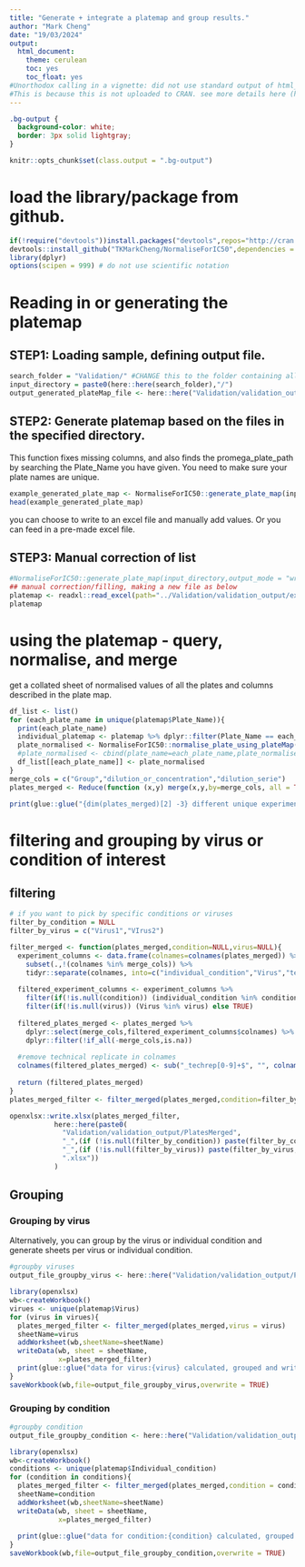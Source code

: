 ```yaml
---
title: "Generate + integrate a platemap and group results."
author: "Mark Cheng"
date: "19/03/2024"
output:
  html_document: 
    theme: cerulean
    toc: yes
    toc_float: yes
#Unorthodox calling in a vignette: did not use standard output of html_vignette (which is simpler but more space efficient), but rather traditional .rmd html_document format.
#This is because this is not uploaded to CRAN. see more details here (https://bookdown.org/yihui/rmarkdown/r-package-vignette.html).
---
```


```css
.bg-output {
  background-color: white;
  border: 3px solid lightgray;
}
```

```r
knitr::opts_chunk$set(class.output = ".bg-output")
```


# load the library/package from github.
```r
if(!require("devtools"))install.packages("devtools",repos="http://cran.us.r-project.org")
devtools::install_github("TKMarkCheng/NormaliseForIC50",dependencies = TRUE,force = TRUE)
library(dplyr)
options(scipen = 999) # do not use scientific notation
```

# Reading in or generating the platemap
## STEP1: Loading sample, defining output file.
```r
search_folder = "Validation/" #CHANGE this to the folder containing all your input .xlsx data files
input_directory = paste0(here::here(search_folder),"/")
output_generated_plateMap_file <- here::here("Validation/validation_output/example_generated_platemap.xlsx") # CHANGE directory and name for yourself
```

## STEP2: Generate platemap based on the files in the specified directory. 
This function fixes missing columns, and also finds the promega_plate_path by searching the Plate_Name you have given. You need to make sure your plate names are unique.
```r
example_generated_plate_map <- NormaliseForIC50::generate_plate_map(input_directory,output_mode = "return")
head(example_generated_plate_map)
```
you can choose to write to an excel file and manually add values. Or you can feed in a pre-made excel file.

## STEP3: Manual correction of list
```r
#NormaliseForIC50::generate_plate_map(input_directory,output_mode = "write",output_plateMap_file = output_generated_plateMap_file)
## manual correction/filling, making a new file as below
platemap <- readxl::read_excel(path="../Validation/validation_output/example_generated_platemap_manual_changes.xlsx")
platemap
```
# using the platemap - query, normalise, and merge
get a collated sheet of normalised values of all the plates and columns described in the plate map.

```r
df_list <- list()
for (each_plate_name in unique(platemap$Plate_Name)){
  print(each_plate_name)
  individual_platemap <- platemap %>% dplyr::filter(Plate_Name == each_plate_name)
  plate_normalised <- NormaliseForIC50::normalise_plate_using_plateMap(individual_platemap)
  #plate_normalised <- cbind(plate_name=each_plate_name,plate_normalised)
  df_list[[each_plate_name]] <- plate_normalised
}
merge_cols = c("Group","dilution_or_concentration","dilution_serie")
plates_merged <- Reduce(function (x,y) merge(x,y,by=merge_cols, all = TRUE),df_list) %>% dplyr::arrange(across(all_of(merge_cols)))

print(glue::glue("{dim(plates_merged)[2] -3} different unique experiment conditions.")) 
```

# filtering and grouping by virus or condition of interest

## filtering
```r
# if you want to pick by specific conditions or viruses
filter_by_condition = NULL
filter_by_virus = c("Virus1","VIrus2")

filter_merged <- function(plates_merged,condition=NULL,virus=NULL){
  experiment_columns <- data.frame(colnames=colnames(plates_merged)) %>% 
    subset(.,!(colnames %in% merge_cols)) %>%
    tidyr::separate(colnames, into=c("individual_condition","Virus","technical_replicate"),"_",remove=FALSE)
  
  filtered_experiment_columns <- experiment_columns %>%
    filter(if(!is.null(condition)) (individual_condition %in% condition) else TRUE) %>%
    filter(if(!is.null(virus)) (Virus %in% virus) else TRUE)
  
  filtered_plates_merged <- plates_merged %>% 
    dplyr::select(merge_cols,filtered_experiment_columns$colnames) %>%
    dplyr::filter(!if_all(-merge_cols,is.na))
  
  #remove technical replicate in colnames
  colnames(filtered_plates_merged) <- sub("_techrep[0-9]+$", "", colnames(filtered_plates_merged)) 
  
  return (filtered_plates_merged)
}
plates_merged_filter <- filter_merged(plates_merged,condition=filter_by_condition,virus = filter_by_virus)

openxlsx::write.xlsx(plates_merged_filter,
           here::here(paste0(
             "Validation/validation_output/PlatesMerged",
             "_",(if (!is.null(filter_by_condition)) paste(filter_by_condition,collapse='-') else 'AllCondition'),
             "_",(if (!is.null(filter_by_virus)) paste(filter_by_virus,collapse='-') else 'AllVirus'),
             ".xlsx"))
           )
```
## Grouping
### Grouping by virus
Alternatively, you can group by the virus or individual condition and generate sheets per virus or individual condition.
```r
#groupby viruses
output_file_groupby_virus <- here::here("Validation/validation_output/PlatesMerged_Grouped_by_virus.xlsx")

library(openxlsx)
wb<-createWorkbook()
virues <- unique(platemap$Virus)
for (virus in virues){
  plates_merged_filter <- filter_merged(plates_merged,virus = virus)
  sheetName=virus
  addWorksheet(wb,sheetName=sheetName)
  writeData(wb, sheet = sheetName,
            x=plates_merged_filter)
  print(glue::glue("data for virus:{virus} calculated, grouped and written."))
}
saveWorkbook(wb,file=output_file_groupby_virus,overwrite = TRUE)
```

### Grouping by condition
```r
#groupby condition
output_file_groupby_condition <- here::here("Validation/validation_output/PlatesMerged_Grouped_by_condition.xlsx")

library(openxlsx)
wb<-createWorkbook()
conditions <- unique(platemap$Individual_condition)
for (condition in conditions){
  plates_merged_filter <- filter_merged(plates_merged,condition = condition)
  sheetName=condition
  addWorksheet(wb,sheetName=sheetName)
  writeData(wb, sheet = sheetName,
            x=plates_merged_filter)
  
  print(glue::glue("data for condition:{condition} calculated, grouped and written."))
}
saveWorkbook(wb,file=output_file_groupby_condition,overwrite = TRUE)
```
